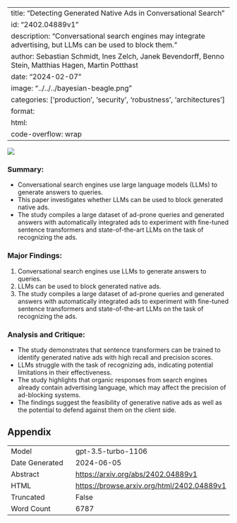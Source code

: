 
---
title: "Detecting Generated Native Ads in Conversational Search"
id: "2402.04889v1"
description: "Conversational search engines may integrate advertising, but LLMs can be used to block them."
author: Sebastian Schmidt, Ines Zelch, Janek Bevendorff, Benno Stein, Matthias Hagen, Martin Potthast
date: "2024-02-07"
image: "../../../bayesian-beagle.png"
categories: ['production', 'security', 'robustness', 'architectures']
format:
  html:
    code-overflow: wrap
---

![](../../../bayesian-beagle.png)

### Summary:
- Conversational search engines use large language models (LLMs) to generate answers to queries.
- This paper investigates whether LLMs can be used to block generated native ads.
- The study compiles a large dataset of ad-prone queries and generated answers with automatically integrated ads to experiment with fine-tuned sentence transformers and state-of-the-art LLMs on the task of recognizing the ads.

### Major Findings:
1. Conversational search engines use LLMs to generate answers to queries.
2. LLMs can be used to block generated native ads.
3. The study compiles a large dataset of ad-prone queries and generated answers with automatically integrated ads to experiment with fine-tuned sentence transformers and state-of-the-art LLMs on the task of recognizing the ads.

### Analysis and Critique:
- The study demonstrates that sentence transformers can be trained to identify generated native ads with high recall and precision scores.
- LLMs struggle with the task of recognizing ads, indicating potential limitations in their effectiveness.
- The study highlights that organic responses from search engines already contain advertising language, which may affect the precision of ad-blocking systems.
- The findings suggest the feasibility of generative native ads as well as the potential to defend against them on the client side.

## Appendix

|          |          |
|----------|----------|
| Model     | gpt-3.5-turbo-1106       |
| Date Generated     | 2024-06-05       |
| Abstract | [https://arxiv.org/abs/2402.04889v1](https://arxiv.org/abs/2402.04889v1)        |
| HTML     | [https://browse.arxiv.org/html/2402.04889v1](https://browse.arxiv.org/html/2402.04889v1)       |
| Truncated       | False       |
| Word Count       | 6787       |